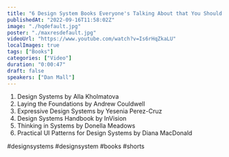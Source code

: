 ```yaml
---
title: "6 Design System Books Everyone's Talking About that You Should Know"
publishedAt: "2022-09-16T11:58:02Z"
image: "./hqdefault.jpg"
poster: "./maxresdefault.jpg"
videoUrl: "https://www.youtube.com/watch?v=Is6rHqZkaLU"
localImages: true
tags: ["Books"]
categories: ["Video"]
duration: "0:00:47"
draft: false
speakers: ["Dan Mall"]
---
```


1. Design Systems by Alla Kholmatova
2. Laying the Foundations by Andrew Couldwell
3. Expressive Design Systems by Yesenia Perez-Cruz
4. Design Systems Handbook by InVision
5. Thinking in Systems by Donella Meadows
6. Practical UI Patterns for Design Systems by Diana MacDonald

#designsystems #designsystem #books #shorts
